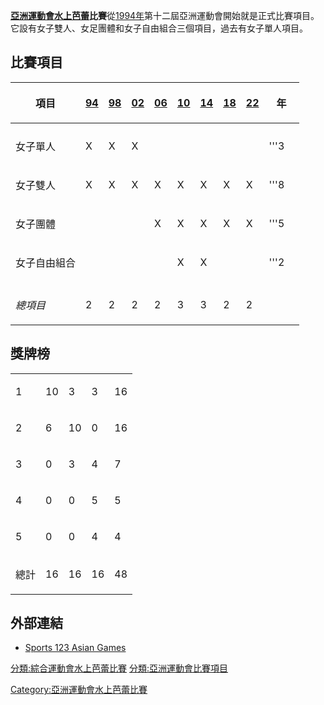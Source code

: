 '''[[亞洲運動會|亞洲運動會]][[水上芭蕾|水上芭蕾]]比賽'''從[[1994年亞洲運動會|1994年]]第十二屆亞洲運動會開始就是正式比賽項目。它設有女子雙人、女足團體和女子自由組合三個項目，過去有女子單人項目。

==比賽項目==
{| class="wikitable" style="text-align:center"
! 項目 || width=20|[[1994年亞洲運動會水上芭蕾比賽|94]] || width=20|[[1998年亞洲運動會水上芭蕾比賽|98]] || width=20|[[2002年亞洲運動會水上芭蕾比賽|02]] || width=20|[[2006年亞洲運動會水上芭蕾比賽|06]] || width=20|[[2010年亞洲運動會水上芭蕾比賽|10]] || width=20|[[2014年亞洲運動會水上芭蕾比賽|14]] || width=20|[[2018年亞洲運動會藝術游泳比賽|18]]  || width=20|[[2022年亞洲運動會花式游泳比賽|22]]||width=40|年
|-bgcolor=#DDDDDD
|colspan=10| 
|-
|align=left| 女子單人 || X || X || X || || || || || ||'''3
|-
|align=left| 女子雙人 || X || X || X || X || X || X || X ||X ||'''8
|-
|align=left| 女子團體 || || || || X || X || X || X ||X ||'''5
|-
|align=left| 女子自由組合|| || || || || X || X || || ||'''2
|- bgcolor=lightgray
| || || || || || || || || ||
|-
| ''總項目'' || 2 || 2 || 2 || 2 || 3 || 3 || 2 ||2 ||
|}

==獎牌榜==

{| {{RankedMedalTable|nation-width=200px}}
|-
| 1 ||align=left| {{flagIOC2|CHN|Asian Games}} || 10 || 3 || 3 || 16
|-
| 2 ||align=left| {{flagIOC2|JPN|Asian Games}} || 6 || 10 || 0 || 16
|-
| 3 ||align=left| {{flagIOC2|KOR|Asian Games}} || 0 || 3 || 4 || 7
|-
| 4 ||align=left| {{flagIOC2|KAZ|Asian Games}} || 0 || 0 || 5 || 5
|-
| 5 ||align=left| {{flagIOC2|PRK|Asian Games}} || 0 || 0 || 4 || 4
|-
!colspan=2| 總計 || 16 || 16 || 16 || 48
|}

== 外部連結 ==
*[https://web.archive.org/web/20111007001047/http://sports123.com/asg/index.html Sports 123 Asian Games]{{En}}

{{亞洲運動會項目}}
{{亞洲運動會水上芭蕾比賽}}


[[Category:亞洲運動會水上芭蕾比賽|Category:亞洲運動會水上芭蕾比賽]]
[[分類:綜合運動會水上芭蕾比賽|分類:綜合運動會水上芭蕾比賽]]
[[分類:亞洲運動會比賽項目|分類:亞洲運動會比賽項目]]